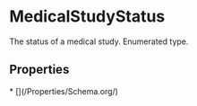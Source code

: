 # MedicalStudyStatus

The status of a medical study. Enumerated type.

## Properties

<Grid>
* [](/Properties/Schema.org/)

</Grid>

